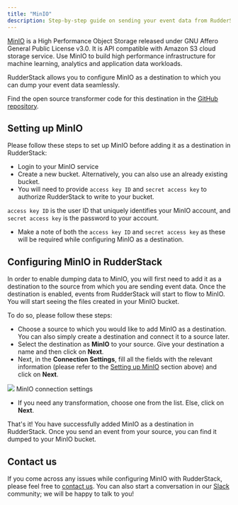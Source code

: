 ```yaml
---
title: "MinIO"
description: Step-by-step guide on sending your event data from RudderStack to MinIO.
---
```


[MinIO](https://min.io/) is a High Performance Object Storage released under GNU Affero General Public License v3.0. It is API compatible with Amazon S3 cloud storage service. Use MinIO to build high performance infrastructure for machine learning, analytics and application data workloads.

RudderStack allows you to configure MinIO as a destination to which you can dump your event data seamlessly.

<div class="infoBlock">
Find the open source transformer code for this destination in the <a href="https://github.com/rudderlabs/rudder-transformer/tree/master/v0/destinations/minio">GitHub repository</a>.
</div>

## Setting up MinIO

Please follow these steps to set up MinIO before adding it as a destination in RudderStack:

- Login to your MinIO service
- Create a new bucket. Alternatively, you can also use an already existing bucket.
- You will need to provide `access key ID` and `secret access key` to authorize RudderStack to write to your bucket.

<div class="infoBlock">

`access key ID` is the user ID that uniquely identifies your MinIO account, and `secret access key` is the password to your account.

</div>

- Make a note of both the `access key ID` and `secret access key` as these will be required while configuring MinIO as a destination.

## **Configuring** MinIO **in RudderStack**

In order to enable dumping data to MinIO, you will first need to add it as a destination to the source from which you are sending event data. Once the destination is enabled, events from RudderStack will start to flow to MinIO. You will start seeing the files created in your MinIO bucket.

To do so, please follow these steps:

- Choose a source to which you would like to add MinIO as a destination. You can also simply create a destination and connect it to a source later.
- Select the destination as **MinIO** to your source. Give your destination a name and then click on **Next**.
- Next, in the **Connection Settings**, fill all the fields with the relevant information \(please refer to the [Setting up MinIO](https://rudderstack.com/docs/destinations/storage-platforms/minio#setting-up-minio) section above\) and click on **Next**.

<img src="../../assets/screenshot-2020-02-26-at-7.22.29-pm.png" />
<span class="imageTitle">MinIO connection settings</span>

- If you need any transformation, choose one from the list. Else, click on **Next**.

That's it! You have successfully added MinIO as a destination in RudderStack. Once you send an event from your source, you can find it dumped to your MinIO bucket.

## Contact us

If you come across any issues while configuring MinIO with RudderStack, please feel free to [contact us](mailto:%20docs@rudderstack.com). You can also start a conversation in our [Slack](https://rudderstack.com/join-rudderstack-slack-community) community; we will be happy to talk to you!
